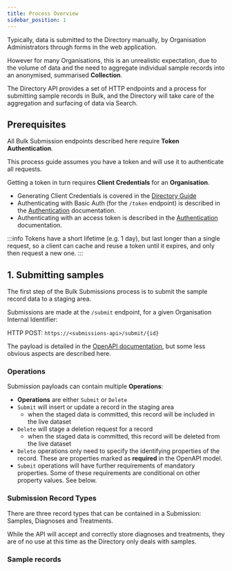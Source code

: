 ```yaml
---
title: Process Overview
sidebar_position: 1
---
```



Typically, data is submitted to the Directory manually, by Organisation Administrators through forms in the web application.

However for many Organisations, this is an unrealistic expectation,
due to the volume of data and the need to aggregate individual sample records into an anonymised, summarised **Collection**.

The Directory API provides a set of HTTP endpoints and a process for submitting sample records in Bulk,
and the Directory will take care of the aggregation and surfacing of data via Search.

<TOCInline toc={toc} />

## Prerequisites

All Bulk Submission endpoints described here require **Token Authentication**.

This process guide assumes you have a token and will use it to authenticate all requests.

Getting a token in turn requires **Client Credentials** for an **Organisation**.

- Generating Client Credentials is covered in the [Directory Guide](../../directory-guide/bulk-submissions/api-credentials)
- Authenticating with Basic Auth (for the `/token` endpoint) is described in the [Authentication](../getting-started/authentication) documentation.
- Authenticating with an access token is described in the [Authentication](../getting-started/authentication) documentation.

:::info
Tokens have a short lifetime (e.g. 1 day), but last longer than a single
request, so a client can cache and reuse a token until it expires, and only
then request a new one.
:::

## 1. Submitting samples

The first step of the Bulk Submissions process is to submit the sample record data to a staging area.

Submissions are made at the `/submit` endpoint, for a given Organisation Internal Identifier:

HTTP POST: `https://<submissions-api>/submit/{id}`

The payload is detailed in the [OpenAPI documentation](https://submissions.biobankinguk.org/),
but some less obvious aspects are described here.

### Operations

Submission payloads can contain multiple **Operations**:

- **Operations** are either `Submit` or `Delete`
- `Submit` will insert or update a record in the staging area
  - when the staged data is committed, this record will be included in the live dataset
- `Delete` will stage a deletion request for a record
  - when the staged data is committed, this record will be deleted from the live dataset
- `Delete` operations only need to specify the identifying properties of the record.
  These are properties marked as **required** in the OpenAPI model.
- `Submit` operations will have further requirements of mandatory properties.
  Some of these requirements are conditional on other property values. See below.

### Submission Record Types

There are three record types that can be contained in a Submission: Samples, Diagnoses and Treatments.

While the API will accept and correctly store diagnoses and treatments,
they are of no use at this time as the Directory only deals with samples.

### Sample records
